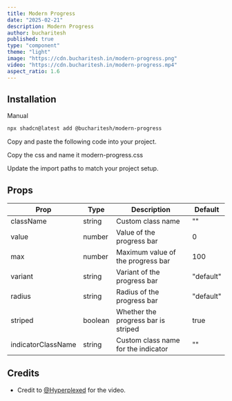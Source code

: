 ```yaml
---
title: Modern Progress
date: "2025-02-21"
description: Modern Progress
author: bucharitesh
published: true
type: "component"
theme: "light"
image: "https://cdn.bucharitesh.in/modern-progress.png"
video: "https://cdn.bucharitesh.in/modern-progress.mp4"
aspect_ratio: 1.6
---
```


<ComponentPreview name="modern-progress-demo" openInV0Url />

## Installation

<CodeTabs className="gap-0">

<TabsList>
  <TabsTriggerShadcnCLI />
  <TabsTrigger value="manual">Manual</TabsTrigger>
</TabsList>

<TabsContent value="cli" className="[&>figure]:mb-0">

```bash
npx shadcn@latest add @bucharitesh/modern-progress
```

</TabsContent>

<TabsContent value="manual">

<Steps>

<Step>Copy and paste the following code into your project.</Step>

<ComponentSource 
  name="modern-progress" 
  title="components/modern-progress.tsx"
  showLineNumbers 
/>

<Step>Copy the css and name it modern-progress.css</Step>

<ComponentCSS 
  name="modern-progress" 
  title="components/modern-progress.css"
  showLineNumbers 
/>

<Step>Update the import paths to match your project setup.</Step>

</Steps>

</TabsContent>

</CodeTabs>

## Props

| Prop                        | Type            | Description                                      | Default                        |
| --------------------------- | --------------- | ------------------------------------------------ | -----------------------------  |
| className                   | string          | Custom class name                                | ""                             |
| value                       | number          | Value of the progress bar                        | 0                              |
| max                         | number          | Maximum value of the progress bar                | 100                            |
| variant                     | string          | Variant of the progress bar                      | "default"                      |
| radius                      | string          | Radius of the progress bar                       | "default"                      |
| striped                     | boolean         | Whether the progress bar is striped              | true                           |
| indicatorClassName          | string          | Custom class name for the indicator              | ""                             |

## Credits

- Credit to [@Hyperplexed](https://hyperplexed.io) for the video.
